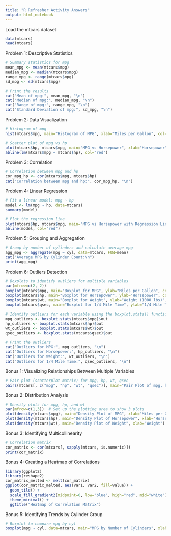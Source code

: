 ---
title: "R Refresher Activity Answers"
output: html_notebook
---

Load the mtcars dataset

```{r}
data(mtcars)
head(mtcars)
```

Problem 1: Descriptive Statistics

```{r}
# Summary statistics for mpg
mean_mpg <- mean(mtcars$mpg)
median_mpg <- median(mtcars$mpg)
range_mpg <- range(mtcars$mpg)
sd_mpg <- sd(mtcars$mpg)

# Print the results
cat("Mean of mpg:", mean_mpg, "\n")
cat("Median of mpg:", median_mpg, "\n")
cat("Range of mpg:", range_mpg, "\n")
cat("Standard Deviation of mpg:", sd_mpg, "\n")
```


Problem 2: Data Visualization

```{r}
# Histogram of mpg
hist(mtcars$mpg, main="Histogram of MPG", xlab="Miles per Gallon", col="lightblue", border="black")

# Scatter plot of mpg vs hp
plot(mtcars$hp, mtcars$mpg, main="MPG vs Horsepower", xlab="Horsepower", ylab="Miles per Gallon", pch=19, col="blue")
abline(lm(mtcars$mpg ~ mtcars$hp), col="red")
```

Problem 3: Correlation

```{r}
# Correlation between mpg and hp
cor_mpg_hp <- cor(mtcars$mpg, mtcars$hp)
cat("Correlation between mpg and hp:", cor_mpg_hp, "\n")
```

Problem 4: Linear Regression

```{r}
# Fit a linear model: mpg ~ hp
model <- lm(mpg ~ hp, data=mtcars)
summary(model)

# Plot the regression line
plot(mtcars$hp, mtcars$mpg, main="MPG vs Horsepower with Regression Line", xlab="Horsepower", ylab="Miles per Gallon", pch=19, col="blue")
abline(model, col="red")
```

Problem 5: Grouping and Aggregation

```{r}
# Group by number of cylinders and calculate average mpg
agg_mpg <- aggregate(mpg ~ cyl, data=mtcars, FUN=mean)
cat("Average MPG by Cylinder Count:\n")
print(agg_mpg)
```

Problem 6: Outliers Detection

```{r}
# Boxplots to identify outliers for multiple variables
par(mfrow=c(2, 2))
boxplot(mtcars$mpg, main="Boxplot for MPG", ylab="Miles per Gallon", col="lightblue")
boxplot(mtcars$hp, main="Boxplot for Horsepower", ylab="Horsepower", col="lightgreen")
boxplot(mtcars$wt, main="Boxplot for Weight", ylab="Weight (1000 lbs)", col="lightcoral")
boxplot(mtcars$qsec, main="Boxplot for 1/4 Mile Time", ylab="1/4 Mile Time", col="lightyellow")

# Identify outliers for each variable using the boxplot.stats() function
mpg_outliers <- boxplot.stats(mtcars$mpg)$out
hp_outliers <- boxplot.stats(mtcars$hp)$out
wt_outliers <- boxplot.stats(mtcars$wt)$out
qsec_outliers <- boxplot.stats(mtcars$qsec)$out

# Print the outliers
cat("Outliers for MPG:", mpg_outliers, "\n")
cat("Outliers for Horsepower:", hp_outliers, "\n")
cat("Outliers for Weight:", wt_outliers, "\n")
cat("Outliers for 1/4 Mile Time:", qsec_outliers, "\n")
```

Bonus 1: Visualizing Relationships Between Multiple Variables

```{r}
# Pair plot (scatterplot matrix) for mpg, hp, wt, qsec
pairs(mtcars[, c("mpg", "hp", "wt", "qsec")], main="Pair Plot of mpg, hp, wt, and qsec")
```

Bonus 2: Distribution Analysis

```{r}
# Density plots for mpg, hp, and wt
par(mfrow=c(1,3))  # Set up the plotting area to show 3 plots
plot(density(mtcars$mpg), main="Density Plot of MPG", xlab="Miles per Gallon")
plot(density(mtcars$hp), main="Density Plot of Horsepower", xlab="Horsepower")
plot(density(mtcars$wt), main="Density Plot of Weight", xlab="Weight")
```

Bonus 3: Identifying Multicollinearity

```{r}
# Correlation matrix
cor_matrix <- cor(mtcars[, sapply(mtcars, is.numeric)])
print(cor_matrix)
```

Bonus 4: Creating a Heatmap of Correlations

```{r}
library(ggplot2)
library(reshape2)
cor_matrix_melted <- melt(cor_matrix)
ggplot(cor_matrix_melted, aes(Var1, Var2, fill=value)) +
  geom_tile() + 
  scale_fill_gradient2(midpoint=0, low="blue", high="red", mid="white") + 
  theme_minimal() + 
  ggtitle("Heatmap of Correlation Matrix")
```

Bonus 5: Identifying Trends by Cylinder Group

```{r}
# Boxplot to compare mpg by cyl
boxplot(mpg ~ cyl, data=mtcars, main="MPG by Number of Cylinders", xlab="Number of Cylinders", ylab="Miles per Gallon", col="lightgreen")
```
